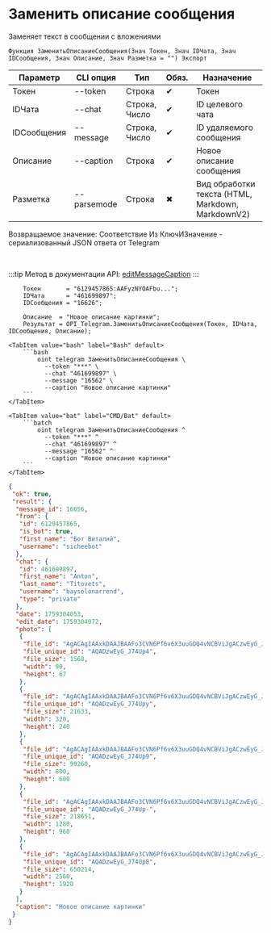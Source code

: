 ﻿---
sidebar_position: 15
description: Заменить описание сообщения и другие функции для работы с Telegram в Открытом пакете интеграций - бесплатной open-source библиотеке интеграций для 1С:Предприятие 8, OneScript и CLI
keywords: [1C, 1С, 1С:Предприятие, 1С:Предприятие 8.3, API, Интеграция, Сервисы, Обмен, OneScript, CLI, Telegram]
---


# Заменить описание сообщения
 Заменяет текст в сообщении с вложениями



`Функция ЗаменитьОписаниеСообщения(Знач Токен, Знач IDЧата, Знач IDСообщения, Знач Описание, Знач Разметка = "") Экспорт`

  | Параметр | CLI опция | Тип | Обяз. | Назначение |
  |-|-|-|-|-|
  | Токен | --token | Строка | &#x2714; | Токен |
  | IDЧата | --chat | Строка, Число | &#x2714; | ID целевого чата |
  | IDСообщения | --message | Строка, Число | &#x2714; | ID удаляемого сообщения |
  | Описание | --caption | Строка | &#x2714; | Новое описание сообщения |
  | Разметка | --parsemode | Строка | &#x2716; | Вид обработки текста (HTML, Markdown, MarkdownV2) |

  
  Возвращаемое значение:   Соответствие Из КлючИЗначение - сериализованный JSON ответа от Telegram

<br/>

:::tip
Метод в документации API: [editMessageCaption](https://core.telegram.org/bots/api#editmessagecaption)
:::
<br/>


```bsl title="Пример использования для 1С:Предприятие/OneScript"
    Токен       = "6129457865:AAFyzNYOAFbu...";
    IDЧата      = "461699897";
    IDСообщения = "16626";

    Описание  = "Новое описание картинки";
    Результат = OPI_Telegram.ЗаменитьОписаниеСообщения(Токен, IDЧата, IDСообщения, Описание);
```
    

 <Tabs>
  
    <TabItem value="bash" label="Bash" default>
        ```bash
            oint telegram ЗаменитьОписаниеСообщения \
              --token "***" \
              --chat "461699897" \
              --message "16562" \
              --caption "Новое описание картинки"
        ```
    </TabItem>
  
    <TabItem value="bat" label="CMD/Bat" default>
        ```batch
            oint telegram ЗаменитьОписаниеСообщения ^
              --token "***" ^
              --chat "461699897" ^
              --message "16562" ^
              --caption "Новое описание картинки"
        ```
    </TabItem>
</Tabs>


```json title="Результат"
{
 "ok": true,
 "result": {
  "message_id": 16656,
  "from": {
   "id": 6129457865,
   "is_bot": true,
   "first_name": "Бот Виталий",
   "username": "sicheebot"
  },
  "chat": {
   "id": 461699897,
   "first_name": "Anton",
   "last_name": "Titovets",
   "username": "bayselonarrend",
   "type": "private"
  },
  "date": 1759304053,
  "edit_date": 1759304072,
  "photo": [
   {
    "file_id": "AgACAgIAAxkDAAJBAAFo3CVN6Pf6v6X3uuGDQ4vNCBViJgACzwEyG_J74Uoy83-foYP4SgEAAwIAA3MAAzYE",
    "file_unique_id": "AQADzwEyG_J74Up4",
    "file_size": 1568,
    "width": 90,
    "height": 67
   },
   {
    "file_id": "AgACAgIAAxkDAAJBAAFo3CVN6Pf6v6X3uuGDQ4vNCBViJgACzwEyG_J74Uoy83-foYP4SgEAAwIAA20AAzYE",
    "file_unique_id": "AQADzwEyG_J74Upy",
    "file_size": 21633,
    "width": 320,
    "height": 240
   },
   {
    "file_id": "AgACAgIAAxkDAAJBAAFo3CVN6Pf6v6X3uuGDQ4vNCBViJgACzwEyG_J74Uoy83-foYP4SgEAAwIAA3gAAzYE",
    "file_unique_id": "AQADzwEyG_J74Up9",
    "file_size": 99260,
    "width": 800,
    "height": 600
   },
   {
    "file_id": "AgACAgIAAxkDAAJBAAFo3CVN6Pf6v6X3uuGDQ4vNCBViJgACzwEyG_J74Uoy83-foYP4SgEAAwIAA3kAAzYE",
    "file_unique_id": "AQADzwEyG_J74Up-",
    "file_size": 218651,
    "width": 1280,
    "height": 960
   },
   {
    "file_id": "AgACAgIAAxkDAAJBAAFo3CVN6Pf6v6X3uuGDQ4vNCBViJgACzwEyG_J74Uoy83-foYP4SgEAAwIAA3cAAzYE",
    "file_unique_id": "AQADzwEyG_J74Up8",
    "file_size": 650214,
    "width": 2560,
    "height": 1920
   }
  ],
  "caption": "Новое описание картинки"
 }
}
```
